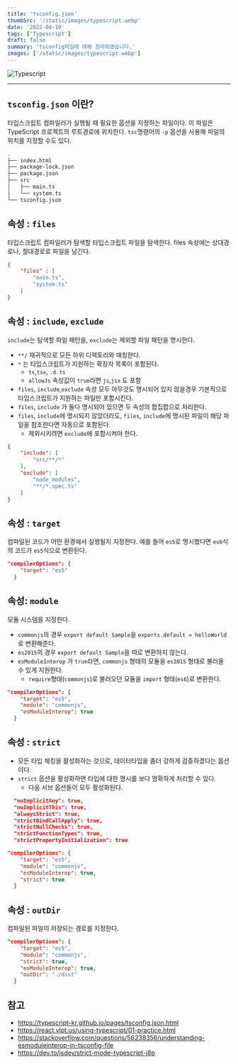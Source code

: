 ```yaml
---
title: 'tsconfig.json'
thumbSrc: '/static/images/typescript.webp'
date: '2022-04-10'
tags: ['Typescript']
draft: false
summary: 'tsconfig파일에 대해 정리하였습니다.'
images: ['/static/images/typescript.webp']
---
```

![Typescript](/static/images/typescript.webp)

---

## `tsconfig.json` 이란?
타입스크립트 컴파일러가 실행될 때 필요한 옵션을 지정하는 파일이다. 이 파일은 TypeScript 프로젝트의 루트경로에 위치한다. `tsc`명령어의 `-p` 옵션을 사용해 파일의 위치를 지정할 수도 있다.

```bash
.
├── index.html
├── package-lock.json
├── package.json
├── src
│   ├── main.ts
│   └── system.ts
└── tsconfig.json
```

## 속성 : `files`
타입스크립트 컴파일러가 탐색할 타입스크립트 파일을 탐색한다. files 속성에는 상대경로나, 절대경로로 파일을 남긴다. 
```json
{
    "files" : [
        "main.ts",
        "system.ts"
    ]
}
```

## 속성 : `include`, `exclude`
`include`는 탐색할 파일 패턴을, `exclude`는 제외할 파일 패턴을 명시한다. 
- `**/` 재귀적으로 모든 하위 디렉토리와 매칭한다.
- `*` 는 타입스크립트가 지원하는 확장자 목록이 포함된다. 
    - `ts`,`tsx`, `.d.ts`
    - `allowJs` 속성값이 `true`라면 `js`,`jsx` 도 포함
- `files`, `include`,`exclude` 속성 모두 아무것도 명시되어 있지 않을경우 기본적으로 타입스크립트가 지원하는 파일만 포함시킨다. 
- `files`, `include` 가 둘다 명시되어 있으면 두 속성의 합집합으로 처리한다. 
- `files`, `include`에 명시되지 않았더라도, `files`, `include`에 명시된 파일이 해당 파일을 참조한다면 자동으로 포함된다.
    - 제외시키려면 `exclude`에 포함시켜야 한다. 

```json
{
    "include": [
        "src/**/*"
    ],
    "exclude": [
        "node_modules",
        "**/*.spec.ts"
    ]
}
```

## 속성 : `target`
컴파일된 코드가 어떤 환경에서 실행될지 지정한다. 예를 들어 `es5`로 명시했다면 `es6`식의 코드가 `es5`식으로 변환된다. 

```json
"compilerOptions": {
    "target": "es5"
  }
```

## 속성: `module`
모듈 시스템을 지정한다. 
- `commonjs`의 경우 `export default Sample`을 `exports.default = helloWorld`로 변환해준다. 
- `es2015`의 경우 `export default Sample`을 따로 변환하지 않는다. 
- `esModuleInterop` 가 `true`라면, `commonjs` 형태의 모듈을 `es2015` 형태로 불러올 수 있게 지원한다. 
    - `require`형태(`commonjs`)로 불러오던 모듈을 `import` 형태(`es6`)로 변환한다.
```json
"compilerOptions": {
    "target": "es5",
    "module": "commonjs",
    "esModuleInterop": true
  }
```
## 속성 : `strict`
- 모든 타입 체킹을 활성화하는 것으로, 데이터타입을 좀더 강하게 검증하겠다는 옵션이다.
- `strict` 옵션을 활성화하면 타입에 대한 명시를 보다 명확하게 처리할 수 있다.
    - 다음 서브 옵션들이 모두 활성화된다.
```json
  "noImplicitAny": true,
  "noImplicitThis": true,
  "alwaysStrict": true,
  "strictBindCallApply": true,
  "strictNullChecks": true,
  "strictFunctionTypes": true,
  "strictPropertyInitialization": true
```
```json
"compilerOptions": {
    "target": "es5",
    "module": "commonjs",
    "esModuleInterop": true,
    "strict": true
  }
```

## 속성 : `outDir`
컴파일된 파일이 저장되는 경로를 지정한다.
```json
"compilerOptions": {
    "target": "es5",
    "module": "commonjs",
    "strict": true,
    "esModuleInterop": true,
    "outDir": "./dist"
  }
```

## 참고
- https://typescript-kr.github.io/pages/tsconfig.json.html
- https://react.vlpt.us/using-typescript/01-practice.html
- https://stackoverflow.com/questions/56238356/understanding-esmoduleinterop-in-tsconfig-file
- https://dev.to/jsdev/strict-mode-typescript-j8p
